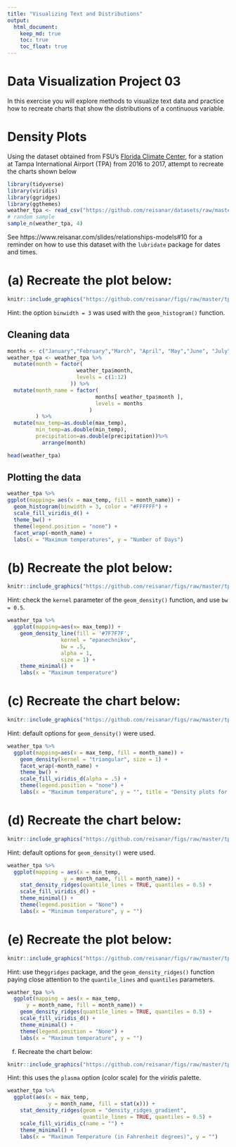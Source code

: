 ---
title: "Visualizing Text and Distributions"
output: 
  html_document:
    keep_md: true
    toc: true
    toc_float: true
---

# Data Visualization Project 03


In this exercise you will explore methods to visualize text data and practice how to recreate charts that show the distributions of a continuous variable. 


# Density Plots

Using the dataset obtained from FSU's [Florida Climate Center](https://climatecenter.fsu.edu/climate-data-access-tools/downloadable-data), for a station at Tampa International Airport (TPA) from 2016 to 2017, attempt to recreate the charts shown below

```{r, message=FALSE, warning=FALSE}
library(tidyverse)
library(viridis)
library(ggridges)
library(ggthemes)
weather_tpa <- read_csv("https://github.com/reisanar/datasets/raw/master/tpa_weather_16_17.csv")
# random sample 
sample_n(weather_tpa, 4)
```

See https://www.reisanar.com/slides/relationships-models#10 for a reminder on how to use this dataset with the `lubridate` package for dates and times.


# (a) Recreate the plot below:

```{r, echo = FALSE, out.width="80%", fig.align='center'}
knitr::include_graphics("https://github.com/reisanar/figs/raw/master/tpa_max_temps_facet.png")
```

Hint: the option `binwidth = 3` was used with the `geom_histogram()` function.

## Cleaning data
```{r}

months <- c("January","February","March", "April", "May","June", "July","August","September", "October","November","December")
weather_tpa <- weather_tpa %>%
  mutate(month = factor(
                      weather_tpa$month,
                      levels = c(1:12)
                    )) %>% 
  mutate(month_name = factor(
                            months[ weather_tpa$month ],
                            levels = months
                          )
         ) %>% 
  mutate(max_temp=as.double(max_temp),
         min_temp=as.double(min_temp), 
         precipitation=as.double(precipitation))%>%
           arrange(month)

head(weather_tpa)

```

## Plotting the data

```{r}
weather_tpa %>% 
ggplot(mapping= aes(x = max_temp, fill = month_name)) +
  geom_histogram(binwidth = 3, color = "#FFFFFF") + 
  scale_fill_viridis_d() +
  theme_bw() +
  theme(legend.position = "none") +
  facet_wrap(~month_name) + 
  labs(x = "Maximum temperatures", y = "Number of Days")
```


# (b) Recreate the plot below:

```{r, echo = FALSE, out.width="80%", fig.align='center'}
knitr::include_graphics("https://github.com/reisanar/figs/raw/master/tpa_max_temps_density.png")
```

Hint: check the `kernel` parameter of the `geom_density()` function, and use `bw = 0.5`.


```{r}
weather_tpa %>% 
  ggplot(mapping=aes(x= max_temp)) + 
    geom_density_line(fill = '#7F7F7F', 
                 kernel = "epanechnikov", 
                 bw = .5,
                 alpha = 1,
                 size = 1) + 
    theme_minimal() + 
    labs(x = "Maximum temperature")
```



# (c) Recreate the chart below:

```{r, echo = FALSE, out.width="80%", fig.align='center'}
knitr::include_graphics("https://github.com/reisanar/figs/raw/master/tpa_max_temps_density_facet.png")
```

Hint: default options for `geom_density()` were used. 

```{r}
weather_tpa %>% 
  ggplot(mapping=aes(x = max_temp, fill = month_name)) +
    geom_density(kernel = "triangular", size = 1) + 
    facet_wrap(~month_name) + 
    theme_bw() +
    scale_fill_viridis_d(alpha = .5) +
    theme(legend.position = "none") + 
    labs(x = "Maximum temperature", y = "", title = "Density plots for each month in 2016")
```

# (d) Recreate the chart below:

```{r, echo = FALSE, out.width="80%", fig.align='center'}
knitr::include_graphics("https://github.com/reisanar/figs/raw/master/tpa_max_temps_ridges.png")
```

Hint: default options for `geom_density()` were used. 

```{r}
weather_tpa %>% 
  ggplot(mapping = aes(x = min_temp, 
                  y = month_name, fill = month_name)) + 
    stat_density_ridges(quantile_lines = TRUE, quantiles = 0.5) + 
    scale_fill_viridis_d() +
    theme_minimal() +
    theme(legend.position = "None") + 
    labs(x = "Minimum temperature", y = "")
```



# (e) Recreate the plot below:

```{r, echo = FALSE, out.width="80%", fig.align='center'}
knitr::include_graphics("https://github.com/reisanar/figs/raw/master/tpa_max_temps_ridges.png")
```

Hint: use the`ggridges` package, and the `geom_density_ridges()` function paying close attention to the `quantile_lines` and `quantiles` parameters.


```{r}
weather_tpa %>% 
  ggplot(mapping = aes(x = max_temp, 
      y = month_name, fill = month_name)) + 
    geom_density_ridges(quantile_lines = TRUE, quantiles = 0.5) + 
    scale_fill_viridis_d() +
    theme_minimal() +
    theme(legend.position = "None") + 
    labs(x = "Maximum temperature", y = "")
```


(f) Recreate the chart below:

```{r, echo = FALSE, out.width="80%", fig.align='center'}
knitr::include_graphics("https://github.com/reisanar/figs/raw/master/tpa_max_temps_ridges_plasma.png")
```

Hint: this uses the `plasma` option (color scale) for the _viridis_ palette.

```{r}
weather_tpa %>% 
  ggplot(aes(x = max_temp, 
             y = month_name, fill = stat(x))) + 
    stat_density_ridges(geom = "density_ridges_gradient",
                        quantile_lines = TRUE, quantiles = 0.5) +
    scale_fill_viridis_c(name = "") +
    theme_minimal() +
    labs(x = "Maximum Temperature (in Fahrenheit degrees)", y = "")
```

